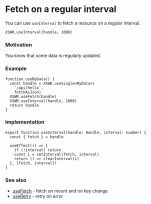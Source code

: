 # Fetch on a regular interval

You can use `useInterval` to fetch a resource on a regular interval.

```tsx
XSWR.useInterval(handle, 1000) 
```

### Motivation

You know that some data is regularly updated.

### Example

```tsx
function useMyData() {
  const handle = XSWR.useSingle<MyData>(
    `/api/hello`, 
    fetchAsJson)
  XSWR.useFetch(handle)
  XSWR.useInterval(handle, 1000)
  return handle
}
```

### Implementation

```tsx
export function useInterval(handle: Handle, interval: number) {
  const { fetch } = handle

  useEffect(() => {
    if (!interval) return
    const i = setInterval(fetch, interval)
    return () => clearInterval(i)
  }, [fetch, interval])
}
```

### See also

- [useFetch](/features/use-fetch) - fetch on mount and on key change
- [useRetry](/features/use-retry) - retry on error